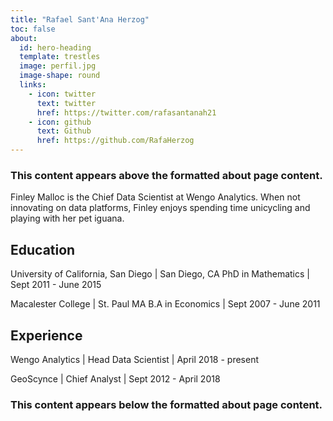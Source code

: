 ```yaml
---
title: "Rafael Sant'Ana Herzog"
toc: false
about:
  id: hero-heading
  template: trestles
  image: perfil.jpg
  image-shape: round
  links:
    - icon: twitter
      text: twitter
      href: https://twitter.com/rafasantanah21
    - icon: github
      text: Github
      href: https://github.com/RafaHerzog
---
```


### This content appears above the formatted about page content.

:::{#hero-heading}

Finley Malloc is the Chief Data Scientist at Wengo Analytics. When not innovating on data platforms, Finley enjoys spending  time unicycling and playing with her pet iguana.

## Education

University of California, San Diego | San Diego, CA
PhD in Mathematics | Sept 2011 - June 2015

Macalester College | St. Paul MA
B.A in Economics | Sept 2007 - June 2011

## Experience

Wengo Analytics | Head Data Scientist | April 2018 - present

GeoScynce | Chief Analyst | Sept 2012 - April 2018

:::

### This content appears below the formatted about page content.